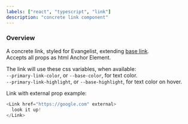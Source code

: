 ```yaml
---
labels: ["react", "typescript", "link"]
description: "concrete link component"
---
```



### Overview

A concrete link, styled for Evangelist, extending [base link](https://bit.dev/teambit/base-ui/elements/link).  
Accepts all props as html Anchor Element.

The link will use these css variables, when available:  
`--primary-link-color`, or `--base-color`, for text color.  
`--primary-link-highlight`, or `--base-highlight`, for text color on hover.

Link with external prop example:

```js live
<Link href="https://google.com" external>
  look it up!
</Link>
```
